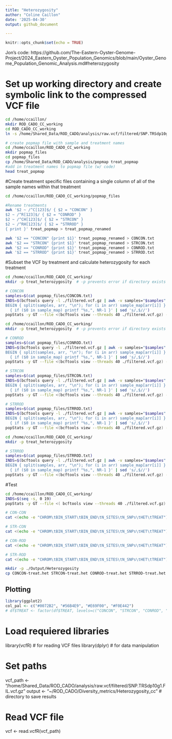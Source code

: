 ```yaml
---
title: "Heterozygosity"
author: "Coline Caillon"
date: '2025-04-30'
output: github_document

---
```


```r
knitr::opts_chunk$set(echo = TRUE)
```

Jon's code: 
https://github.com/The-Eastern-Oyster-Genome-Project/2024_Eastern_Oyster_Population_Genomics/blob/main/Oyster_Genome_Population_Genomic_Analysis.md#heterozygosity

# Set up working directory and create symbolic link to the compressed VCF file

```bash
cd /home/ccaillon/
mkdir ROD_CADO_CC_working
cd ROD_CADO_CC_working
ln -s /home/Shared_Data/ROD_CADO/analysis/raw.vcf/filtered/SNP.TRSdp10g1.FIL.vcf.gz filtered.vcf.gz
```

```bash
# create popmap file with sample and treatment names
cd /home/ccaillon/ROD_CADO_CC_working
mkdir popmap_files
cd popmap_files
cp /home/Shared_Data/ROD_CADO/analysis/popmap treat_popmap
#add in treatment names to popmap file (w/ code)
head treat_popmap 
```

#Create treatment specific files containing a single column of all of the sample names within that treatment
```bash
cd /home/ccaillon/ROD_CADO_CC_working/popmap_files

#Rename treatments
awk '$2 ~ /^C[123]$/ { $2 = "CONCON" } 
$2 ~ /^R[123]$/ { $2 = "CONROD" }
$2 ~ /^CH[123]$/ { $2 = "STRCON" }
$2 ~ /^RH[123]$/ { $2 = "STRROD" }
{ print }' treat_popmap > treat_popmap_renamed

awk '$2 == "CONCON" {print $1}' treat_popmap_renamed > CONCON.txt
awk '$2 == "STRCON" {print $1}' treat_popmap_renamed > STRCON.txt
awk '$2 == "CONROD" {print $1}' treat_popmap_renamed > CONROD.txt
awk '$2 == "STRROD" {print $1}' treat_popmap_renamed > STRROD.txt
```

#Subset the VCF by treatment and calculate heterozygosity for each treatment
```bash
cd /home/ccaillon/ROD_CADO_CC_working/
mkdir -p treat_heterozygosity  # -p prevents error if directory exists

# CONCON
samples=$(cat popmap_files/CONCON.txt)
INDS=$(bcftools query -l ./filtered.vcf.gz | awk -v samples="$samples" '
BEGIN { split(samples, arr, "\n"); for (i in arr) sample_map[arr[i]] }
  { if ($0 in sample_map) printf "%s,", NR-1 }' | sed 's/,$//')
popStats -y GT --file <(bcftools view --threads 40 ./filtered.vcf.gz) --target "$INDS" > ./treat_heterozygosity/CONCON.het

```

```bash
cd /home/ccaillon/ROD_CADO_CC_working/
mkdir -p treat_heterozygosity  # -p prevents error if directory exists

# CONROD
samples=$(cat popmap_files/CONROD.txt)
INDS=$(bcftools query -l ./filtered.vcf.gz | awk -v samples="$samples" '
BEGIN { split(samples, arr, "\n"); for (i in arr) sample_map[arr[i]] }
  { if ($0 in sample_map) printf "%s,", NR-1 }' | sed 's/,$//')
popStats -y GT --file <(bcftools view --threads 40 ./filtered.vcf.gz) --target "$INDS" > ./treat_heterozygosity/CONROD.het

# STRCON
samples=$(cat popmap_files/STRCON.txt)
INDS=$(bcftools query -l ./filtered.vcf.gz | awk -v samples="$samples" '
BEGIN { split(samples, arr, "\n"); for (i in arr) sample_map[arr[i]] }
  { if ($0 in sample_map) printf "%s,", NR-1 }' | sed 's/,$//')
popStats -y GT --file <(bcftools view --threads 40 ./filtered.vcf.gz) --target "$INDS" > ./treat_heterozygosity/STRCON.het

# STRROD
samples=$(cat popmap_files/STRROD.txt)
INDS=$(bcftools query -l ./filtered.vcf.gz | awk -v samples="$samples" '
BEGIN { split(samples, arr, "\n"); for (i in arr) sample_map[arr[i]] }
  { if ($0 in sample_map) printf "%s,", NR-1 }' | sed 's/,$//')
popStats -y GT --file <(bcftools view --threads 40 ./filtered.vcf.gz) --target "$INDS" > ./treat_heterozygosity/STRROD.het

```

```bash
cd /home/ccaillon/ROD_CADO_CC_working/
mkdir -p treat_heterozygosity

# STRROD
samples=$(cat popmap_files/STRROD.txt)
INDS=$(bcftools query -l ./filtered.vcf.gz | awk -v samples="$samples" '
BEGIN { split(samples, arr, "\n"); for (i in arr) sample_map[arr[i]] }
  { if ($0 in sample_map) printf "%s,", NR-1 }' | sed 's/,$//')
popStats -y GT --file <(bcftools view --threads 40 ./filtered.vcf.gz) --target "$INDS" > ./treat_heterozygosity/STRROD.het

```

#Test
```bash
cd /home/ccaillon/ROD_CADO_CC_working/
INDS=$(seq -s, 0 19)
popStats -y GT --file <( bcftools view --threads 40 ./filtered.vcf.gz) -t $INDS > ./treat_heterozygosity/test.het
```



```bash

# CON-CON
cat <(echo -e "CHROM\tBIN_START\tBIN_END\tN_SITES\tN_SNPs\tHET\tTREAT") <(mawk '{if (NR>1)print $0 "\tCONCON"}' ./treat_heterozygosity/CONCON.het) > ./treat_heterozygosity/CONCON-treat.het

# STR-CON
cat <(echo -e "CHROM\tBIN_START\tBIN_END\tN_SITES\tN_SNPs\tHET\tTREAT") <(mawk '{if (NR>1)print $0 "\tSTRCON"}' ./treat_heterozygosity/STRCON.het) > ./treat_heterozygosity/STRCON-treat.het

# CON-ROD
cat <(echo -e "CHROM\tBIN_START\tBIN_END\tN_SITES\tN_SNPs\tHET\tTREAT") <(mawk '{if (NR>1)print $0 "\tCONROD"}' ./treat_heterozygosity/CONROD.het) > ./treat_heterozygosity/CONROD-treat.het

# STR-ROD
cat <(echo -e "CHROM\tBIN_START\tBIN_END\tN_SITES\tN_SNPs\tHET\tTREAT") <(mawk '{if (NR>1)print $0 "\tSTRROD"}' ./treat_heterozygosity/STRROD.het) > ./treat_heterozygosity/STRROD-treat.het

mkdir -p ./Output/Heterozygosity
cp CONCON-treat.het STRCON-treat.het CONROD-treat.het STRROD-treat.het ./Output/Heterozygosity
```


## Plotting 
```r
library(ggplot2)
col_pal <- c("#0072B2", "#56B4E9", "#E69F00", "#F0E442")
# df$TREAT <- factor(df$TREAT, levels=c("CONCON", "STRCON", "CONROD", "STRROD"))
```






# Load requiered libraries

library(vcfR)   # for reading VCF files
library(dplyr)  # for data manipulation

# Set paths
vcf_path <- "/home/Shared_Data/ROD_CADO/analysis/raw.vcf/filtered/SNP.TRSdp10g1.FIL.vcf.gz"
output <- "~/ROD_CADO/Diversity_metrics/Heterozygosity_cc"  # directory to save results

# Read VCF file
vcf <- read.vcfR(vcf_path)





